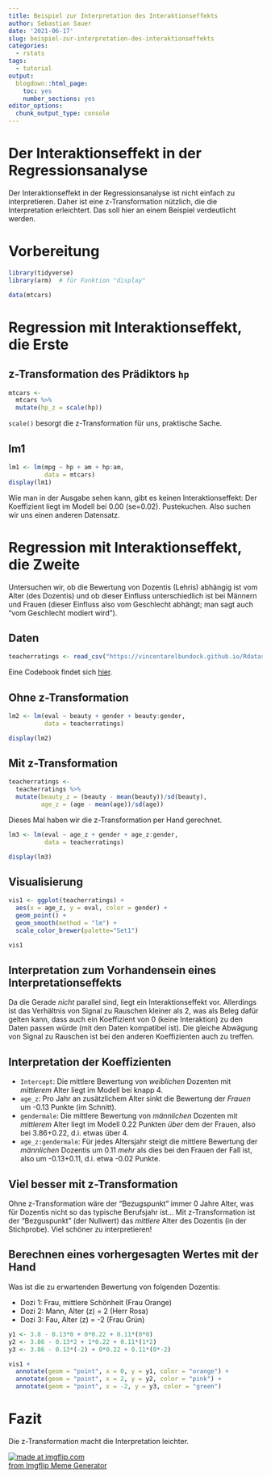 ```yaml
---
title: Beispiel zur Interpretation des Interaktionseffekts
author: Sebastian Sauer
date: '2021-06-17'
slug: beispiel-zur-interpretation-des-interaktionseffekts
categories:
  - rstats
tags:
  - tutorial
output:
  blogdown::html_page:
    toc: yes
    number_sections: yes
editor_options: 
  chunk_output_type: console
---
```



# Der Interaktionseffekt in der Regressionsanalyse

Der Interaktionseffekt in der Regressionsanalyse ist nicht einfach zu interpretieren. Daher ist eine z-Transformation nützlich, die die Interpretation erleichtert. Das soll hier an einem Beispiel verdeutlicht werden.



# Vorbereitung

```r
library(tidyverse)
library(arm)  # für Funktion "display"
```

```r
data(mtcars)
```

# Regression mit Interaktionseffekt, die Erste

## z-Transformation des Prädiktors `hp`


```r
mtcars <- 
  mtcars %>% 
  mutate(hp_z = scale(hp))
```


`scale()` besorgt die z-Transformation für uns, praktische Sache.

## lm1



```r
lm1 <- lm(mpg ~ hp + am + hp:am,
          data = mtcars)
display(lm1)
```


Wie man in der Ausgabe sehen kann, gibt es keinen Interaktionseffekt: Der Koeffizient liegt im Modell bei 0.00 (se=0.02). Pustekuchen. Also suchen wir uns einen anderen Datensatz.



# Regression mit Interaktionseffekt, die Zweite

Untersuchen wir, ob die Bewertung von Dozentis (Lehris) abhängig ist vom Alter (des Dozentis) und ob dieser Einfluss unterschiedlich ist bei Männern und Frauen (dieser Einfluss also vom Geschlecht abhängt; man sagt auch "vom Geschlecht modiert wird").


## Daten

```r
teacherratings <- read_csv("https://vincentarelbundock.github.io/Rdatasets/csv/AER/TeachingRatings.csv")
```


Eine Codebook findet sich [hier](https://vincentarelbundock.github.io/Rdatasets/doc/AER/TeachingRatings.html).


## Ohne z-Transformation

```r
lm2 <- lm(eval ~ beauty + gender + beauty:gender,
          data = teacherratings)

display(lm2)
```





## Mit z-Transformation

```r
teacherratings <-
  teacherratings %>% 
  mutate(beauty_z = (beauty - mean(beauty))/sd(beauty),
         age_z = (age - mean(age))/sd(age))
```

Dieses Mal haben wir die z-Transformation per Hand gerechnet.


```r
lm3 <- lm(eval ~ age_z + gender + age_z:gender,
          data = teacherratings)

display(lm3)
```


## Visualisierung


```r
vis1 <- ggplot(teacherratings) +
  aes(x = age_z, y = eval, color = gender) +
  geom_point() +
  geom_smooth(method = "lm") +
  scale_color_brewer(palette="Set1")

vis1 
```


## Interpretation zum Vorhandensein eines Interpretationseffekts

Da die Gerade *nicht* parallel sind, liegt ein Interaktionseffekt vor. Allerdings ist das Verhältnis von Signal zu Rauschen kleiner als 2, was als Beleg dafür gelten kann, dass auch ein Koeffizient von 0 (keine Interaktion) zu den Daten passen würde (mit den Daten kompatibel ist). Die gleiche Abwägung von Signal zu Rauschen ist bei den anderen Koeffizienten auch zu treffen.


## Interpretation der Koeffizienten


- `Intercept`: Die mittlere Bewertung von *weiblichen* Dozenten mit *mittlerem* Alter liegt im Modell bei knapp 4.
- `age_z`: Pro Jahr an zusätzlichem Alter sinkt die Bewertung der *Frauen* um -0.13 Punkte (im Schnitt).
- `gendermale`: Die mittlere Bewertung von *männlichen* Dozenten mit *mittlerem* Alter liegt im Modell 0.22 Punkten *über* dem der Frauen, also bei 3.86+0.22, d.i. etwas über 4.
- `age_z:gendermale`: Für jedes Altersjahr steigt die mittlere Bewertung der *männlichen* Dozentis um 0.11 *mehr* als dies bei den Frauen der Fall ist, also um -0.13+0.11, d.i. etwa -0.02 Punkte.


## Viel besser mit z-Transformation

Ohne z-Transformation wäre der "Bezugspunkt" immer 0 Jahre Alter, was  für Dozentis nicht so das typische Berufsjahr ist... Mit z-Transformation ist der "Bezguspunkt" (der Nullwert) das *mittlere* Alter des Dozentis (in der Stichprobe). Viel schöner zu interpretieren!

## Berechnen eines vorhergesagten Wertes mit der Hand

Was ist die zu erwartenden Bewertung von folgenden Dozentis:

- Dozi 1: Frau, mittlere Schönheit (Frau Orange)
- Dozi 2: Mann, Alter (z) = 2 (Herr Rosa)
- Dozi 3: Fau, Alter (z) = -2 (Frau Grün)


```r
y1 <- 3.8 - 0.13*0 + 0*0.22 + 0.11*(0*0)
y2 <- 3.86 - 0.13*2 + 1*0.22 + 0.11*(1*2)
y3 <- 3.86 - 0.13*(-2) + 0*0.22 + 0.11*(0*-2)
```



```r
vis1 +
  annotate(geom = "point", x = 0, y = y1, color = "orange") +
  annotate(geom = "point", x = 2, y = y2, color = "pink") +
  annotate(geom = "point", x = -2, y = y3, color = "green")
```



# Fazit


Die z-Transformation macht die Interpretation leichter.



<a href="https://imgflip.com/i/5dl6eg"><img src="https://i.imgflip.com/5dl6eg.jpg" title="made at imgflip.com"/></a><div><a href="https://imgflip.com/memegenerator">from Imgflip Meme Generator</a></div>

